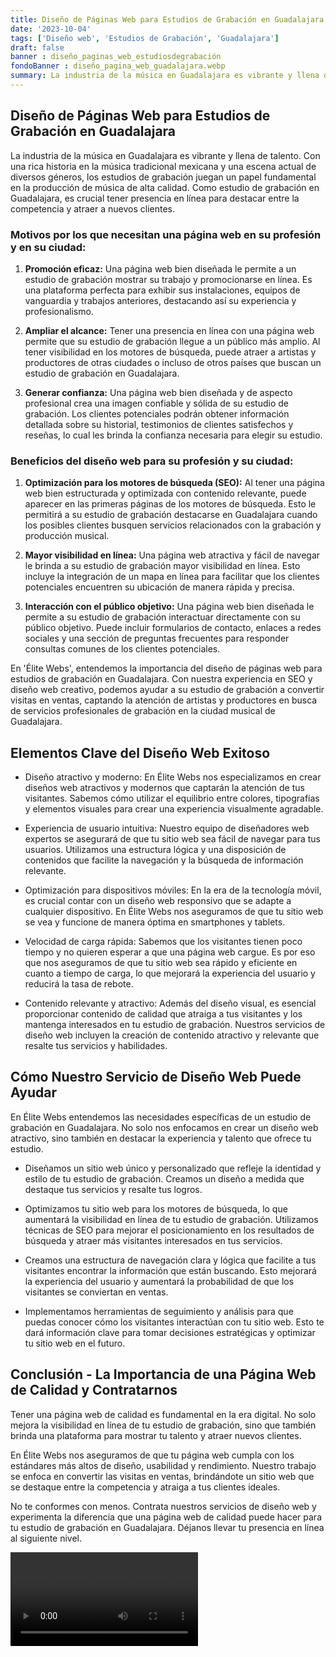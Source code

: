 ```yaml
---
title: Diseño de Páginas Web para Estudios de Grabación en Guadalajara
date: '2023-10-04'
tags: ['Diseño web', 'Estudios de Grabación', 'Guadalajara']
draft: false
banner : diseño_paginas_web_estudiosdegrabación
fondoBanner : diseño_pagina_web_guadalajara.webp
summary: La industria de la música en Guadalajara es vibrante y llena de talento. Con una rica historia en la música tradicional mexicana y una escena actual de diversos géneros, los estudios de grabación juegan un papel fundamental en la producción de música de alta calidad. Como estudio de grabación en Guadalajara, es crucial tener presencia en línea para destacar entre la competencia y atraer a nuevos clientes.
---
```


## Diseño de Páginas Web para Estudios de Grabación en Guadalajara

La industria de la música en Guadalajara es vibrante y llena de talento. Con una rica historia en la música tradicional mexicana y una escena actual de diversos géneros, los estudios de grabación juegan un papel fundamental en la producción de música de alta calidad. Como estudio de grabación en Guadalajara, es crucial tener presencia en línea para destacar entre la competencia y atraer a nuevos clientes.

### Motivos por los que necesitan una página web en su profesión y en su ciudad:

1. **Promoción eficaz:** Una página web bien diseñada le permite a un estudio de grabación mostrar su trabajo y promocionarse en línea. Es una plataforma perfecta para exhibir sus instalaciones, equipos de vanguardia y trabajos anteriores, destacando así su experiencia y profesionalismo.

2. **Ampliar el alcance:** Tener una presencia en línea con una página web permite que su estudio de grabación llegue a un público más amplio. Al tener visibilidad en los motores de búsqueda, puede atraer a artistas y productores de otras ciudades o incluso de otros países que buscan un estudio de grabación en Guadalajara.

3. **Generar confianza:** Una página web bien diseñada y de aspecto profesional crea una imagen confiable y sólida de su estudio de grabación. Los clientes potenciales podrán obtener información detallada sobre su historial, testimonios de clientes satisfechos y reseñas, lo cual les brinda la confianza necesaria para elegir su estudio.

### Beneficios del diseño web para su profesión y su ciudad:

1. **Optimización para los motores de búsqueda (SEO):** Al tener una página web bien estructurada y optimizada con contenido relevante, puede aparecer en las primeras páginas de los motores de búsqueda. Esto le permitirá a su estudio de grabación destacarse en Guadalajara cuando los posibles clientes busquen servicios relacionados con la grabación y producción musical.

2. **Mayor visibilidad en línea:** Una página web atractiva y fácil de navegar le brinda a su estudio de grabación mayor visibilidad en línea. Esto incluye la integración de un mapa en línea para facilitar que los clientes potenciales encuentren su ubicación de manera rápida y precisa.

3. **Interacción con el público objetivo:** Una página web bien diseñada le permite a su estudio de grabación interactuar directamente con su público objetivo. Puede incluir formularios de contacto, enlaces a redes sociales y una sección de preguntas frecuentes para responder consultas comunes de los clientes potenciales.

En 'Élite Webs', entendemos la importancia del diseño de páginas web para estudios de grabación en Guadalajara. Con nuestra experiencia en SEO y diseño web creativo, podemos ayudar a su estudio de grabación a convertir visitas en ventas, captando la atención de artistas y productores en busca de servicios profesionales de grabación en la ciudad musical de Guadalajara.

<GifSeo />

<Cta />

## Elementos Clave del Diseño Web Exitoso

- Diseño atractivo y moderno: En Élite Webs nos especializamos en crear diseños web atractivos y modernos que captarán la atención de tus visitantes. Sabemos cómo utilizar el equilibrio entre colores, tipografías y elementos visuales para crear una experiencia visualmente agradable.

- Experiencia de usuario intuitiva: Nuestro equipo de diseñadores web expertos se asegurará de que tu sitio web sea fácil de navegar para tus usuarios. Utilizamos una estructura lógica y una disposición de contenidos que facilite la navegación y la búsqueda de información relevante.

- Optimización para dispositivos móviles: En la era de la tecnología móvil, es crucial contar con un diseño web responsivo que se adapte a cualquier dispositivo. En Élite Webs nos aseguramos de que tu sitio web se vea y funcione de manera óptima en smartphones y tablets.

- Velocidad de carga rápida: Sabemos que los visitantes tienen poco tiempo y no quieren esperar a que una página web cargue. Es por eso que nos aseguramos de que tu sitio web sea rápido y eficiente en cuanto a tiempo de carga, lo que mejorará la experiencia del usuario y reducirá la tasa de rebote.

- Contenido relevante y atractivo: Además del diseño visual, es esencial proporcionar contenido de calidad que atraiga a tus visitantes y los mantenga interesados en tu estudio de grabación. Nuestros servicios de diseño web incluyen la creación de contenido atractivo y relevante que resalte tus servicios y habilidades.

## Cómo Nuestro Servicio de Diseño Web Puede Ayudar

En Élite Webs entendemos las necesidades específicas de un estudio de grabación en Guadalajara. No solo nos enfocamos en crear un diseño web atractivo, sino también en destacar la experiencia y talento que ofrece tu estudio.

- Diseñamos un sitio web único y personalizado que refleje la identidad y estilo de tu estudio de grabación. Creamos un diseño a medida que destaque tus servicios y resalte tus logros.

- Optimizamos tu sitio web para los motores de búsqueda, lo que aumentará la visibilidad en línea de tu estudio de grabación. Utilizamos técnicas de SEO para mejorar el posicionamiento en los resultados de búsqueda y atraer más visitantes interesados en tus servicios.

- Creamos una estructura de navegación clara y lógica que facilite a tus visitantes encontrar la información que están buscando. Esto mejorará la experiencia del usuario y aumentará la probabilidad de que los visitantes se conviertan en ventas.

- Implementamos herramientas de seguimiento y análisis para que puedas conocer cómo los visitantes interactúan con tu sitio web. Esto te dará información clave para tomar decisiones estratégicas y optimizar tu sitio web en el futuro.

## Conclusión - La Importancia de una Página Web de Calidad y Contratarnos

Tener una página web de calidad es fundamental en la era digital. No solo mejora la visibilidad en línea de tu estudio de grabación, sino que también brinda una plataforma para mostrar tu talento y atraer nuevos clientes.

En Élite Webs nos aseguramos de que tu página web cumpla con los estándares más altos de diseño, usabilidad y rendimiento. Nuestro trabajo se enfoca en convertir las visitas en ventas, brindándote un sitio web que se destaque entre la competencia y atraiga a tus clientes ideales.

No te conformes con menos. Contrata nuestros servicios de diseño web y experimenta la diferencia que una página web de calidad puede hacer para tu estudio de grabación en Guadalajara. Déjanos llevar tu presencia en línea al siguiente nivel.

<Video />

<CtaBot job='Estudios de Grabación' city='Guadalajara'/>

<Gmaps query='Guadalajara+españa+maps' />